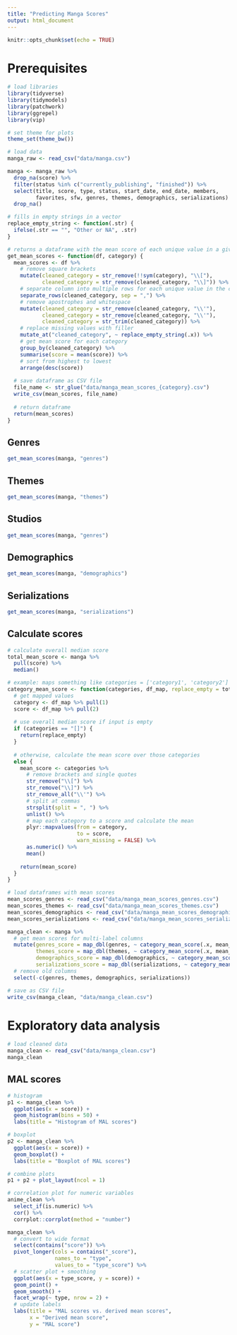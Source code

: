 ```yaml
---
title: "Predicting Manga Scores"
output: html_document
---
```


```r
knitr::opts_chunk$set(echo = TRUE)
```

# Prerequisites

```r
# load libraries
library(tidyverse)
library(tidymodels)
library(patchwork)
library(ggrepel)
library(vip)

# set theme for plots
theme_set(theme_bw())

# load data
manga_raw <- read_csv("data/manga.csv")
```

```r
manga <- manga_raw %>%
  drop_na(score) %>%
  filter(status %in% c("currently_publishing", "finished")) %>%
  select(title, score, type, status, start_date, end_date, members, 
         favorites, sfw, genres, themes, demographics, serializations) %>%
  drop_na()
```

```r
# fills in empty strings in a vector
replace_empty_string <- function(.str) {
  ifelse(.str == "", "Other or NA", .str)
}

# returns a dataframe with the mean score of each unique value in a given category
get_mean_scores <- function(df, category) {
  mean_scores <- df %>%
    # remove square brackets
    mutate(cleaned_category = str_remove(!!sym(category), "\\["),
           cleaned_category = str_remove(cleaned_category, "\\]")) %>%
    # separate column into multiple rows for each unique value in the category column
    separate_rows(cleaned_category, sep = ",") %>% 
    # remove apostrophes and whitespace
    mutate(cleaned_category = str_remove(cleaned_category, "\\'"),
           cleaned_category = str_remove(cleaned_category, "\\'"),
           cleaned_category = str_trim(cleaned_category)) %>%
    # replace missing values with filler
    mutate_at("cleaned_category", ~ replace_empty_string(.x)) %>%
    # get mean score for each category
    group_by(cleaned_category) %>%
    summarise(score = mean(score)) %>%
    # sort from highest to lowest
    arrange(desc(score))
  
  # save dataframe as CSV file
  file_name <- str_glue("data/manga_mean_scores_{category}.csv")
  write_csv(mean_scores, file_name)
  
  # return dataframe
  return(mean_scores)
}
```

## Genres

```r
get_mean_scores(manga, "genres")
```

## Themes

```r
get_mean_scores(manga, "themes")
```

## Studios

```r
get_mean_scores(manga, "genres")
```

## Demographics

```r
get_mean_scores(manga, "demographics")
```

## Serializations

```r
get_mean_scores(manga, "serializations")
```

## Calculate scores

```r
# calculate overall median score
total_mean_score <- manga %>% 
  pull(score) %>% 
  median()

# example: maps something like categories = ['category1', 'category2'] to a mean score
category_mean_score <- function(categories, df_map, replace_empty = total_mean_score) {
  # get mapped values
  category <- df_map %>% pull(1)
  score <- df_map %>% pull(2)
  
  # use overall median score if input is empty
  if (categories == "[]") {
    return(replace_empty)
  }
  
  # otherwise, calculate the mean score over those categories
  else {
    mean_score <- categories %>%
      # remove brackets and single quotes
      str_remove("\\[") %>%
      str_remove("\\]") %>%
      str_remove_all("\\'") %>%
      # split at commas
      strsplit(split = ", ") %>%
      unlist() %>%
      # map each category to a score and calculate the mean
      plyr::mapvalues(from = category, 
                      to = score,
                      warn_missing = FALSE) %>%
      as.numeric() %>%
      mean()
    
    return(mean_score)
  }
}

# load dataframes with mean scores 
mean_scores_genres <- read_csv("data/manga_mean_scores_genres.csv")
mean_scores_themes <- read_csv("data/manga_mean_scores_themes.csv")
mean_scores_demographics <- read_csv("data/manga_mean_scores_demographics.csv")
mean_scores_serializations <- read_csv("data/manga_mean_scores_serializations.csv")

manga_clean <- manga %>%
  # get mean scores for multi-label columns
  mutate(genres_score = map_dbl(genres, ~ category_mean_score(.x, mean_scores_genres)),
         themes_score = map_dbl(themes, ~ category_mean_score(.x, mean_scores_themes)),
         demographics_score = map_dbl(demographics, ~ category_mean_score(.x, mean_scores_demographics)),
         serializations_score = map_dbl(serializations, ~ category_mean_score(.x, mean_scores_serializations))) %>%
  # remove old columns
  select(-c(genres, themes, demographics, serializations))

# save as CSV file
write_csv(manga_clean, "data/manga_clean.csv")
```

# Exploratory data analysis {.tabset}

```r
# load cleaned data
manga_clean <- read_csv("data/manga_clean.csv")
manga_clean
```

## MAL scores

```r
# histogram
p1 <- manga_clean %>%
  ggplot(aes(x = score)) +
  geom_histogram(bins = 50) +
  labs(title = "Histogram of MAL scores")

# boxplot
p2 <- manga_clean %>%
  ggplot(aes(x = score)) +
  geom_boxplot() +
  labs(title = "Boxplot of MAL scores")

# combine plots
p1 + p2 + plot_layout(ncol = 1)
```

```r
# correlation plot for numeric variables
anime_clean %>%
  select_if(is.numeric) %>%
  cor() %>%
  corrplot::corrplot(method = "number")
```

```r
manga_clean %>%
  # convert to wide format
  select(contains("score")) %>%
  pivot_longer(cols = contains("_score"),
               names_to = "type",
               values_to = "type_score") %>%
  # scatter plot + smoothing
  ggplot(aes(x = type_score, y = score)) +
  geom_point() +
  geom_smooth() +
  facet_wrap(~ type, nrow = 2) +
  # update labels
  labs(title = "MAL scores vs. derived mean scores",
       x = "Derived mean score",
       y = "MAL score")
```
